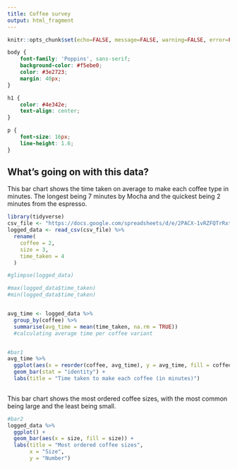 ---
title: Coffee survey
output: html_fragment
---

```{r setup, include=FALSE}
knitr::opts_chunk$set(echo=FALSE, message=FALSE, warning=FALSE, error=FALSE)

```

```{css}
body {
    font-family: 'Poppins', sans-serif;
    background-color: #f5ebe0;
    color: #3e2723;
    margin: 40px;
}

h1 {
    color: #4e342e;
    text-align: center;
}

p {
    font-size: 16px;
    line-height: 1.6;
}


```

## What's going on with this data?

This bar chart shows the time taken on average to make each coffee type in minutes. The longest being 7 minutes by Mocha and the quickest being 2 minutes from the espresso. 

```{r}
library(tidyverse)
csv_file <- "https://docs.google.com/spreadsheets/d/e/2PACX-1vRZFQTrRxt4zgYvwvtUPg0XRgOA1KKS72fAdcsh_CzGsppoDe7eHIM9qypNXo9bOnnO357OGC6r2UsN/pub?output=csv"
logged_data <- read_csv(csv_file) %>%
  rename(
    coffee = 2,
    size = 3,
    time_taken = 4
  )

#glimpse(logged_data)

#max(logged_data$time_taken)
#min(logged_data$time_taken)


avg_time <- logged_data %>%
  group_by(coffee) %>%
  summarise(avg_time = mean(time_taken, na.rm = TRUE))
  #calculating average time per coffee variant  


#bar1
avg_time %>%
  ggplot(aes(x = reorder(coffee, avg_time), y = avg_time, fill = coffee)) + 
  geom_bar(stat = "identity") +
  labs(title = "Time taken to make each coffee (in minutes)")
  
```

This bar chart shows the most ordered coffee sizes, with the most common being large and the least being small. 


```{r}

#bar2
logged_data %>%
  ggplot() +
  geom_bar(aes(x = size, fill = size)) +
  labs(title = "Most ordered coffee sizes",
       x = "Size",
       y = "Number")
```


